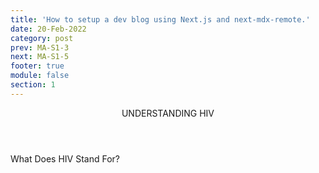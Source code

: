 ```yaml
---
title: 'How to setup a dev blog using Next.js and next-mdx-remote.'
date: 20-Feb-2022
category: post
prev: MA-S1-3
next: MA-S1-5
footer: true
module: false
section: 1
---
```


<Header title="ok">
  <span className="text-red">UNDERSTANDING HIV</span>
</Header>

<SubHeader>What Does HIV Stand For?</SubHeader>

<LetterBig letters="HIV" />
<LetterSmall letters="Humans,Immunodeficiency,virus" />

<SingleLayout center>
  <List
    type="simple"
    list="HIV impacts many communities disproportionately
  Sharing information around HIV testing and related services may elicit feelings of anger, sadness, pain, fear, or discomfort
  When sharing information about HIV, HIV testing, or HIV testing results, prioritize making a safe space that respects everyone’s feelings, actions, and thoughts
  Encourage all individuals, regardless of HIV test results, to speak with their healthcare providers about HIV prevention and treatment services suitable for them
  Terms used to refer to racial and ethnic people in these communities continue to change over time—the terminology used in this program is not exhaustive"
  />
</SingleLayout>

